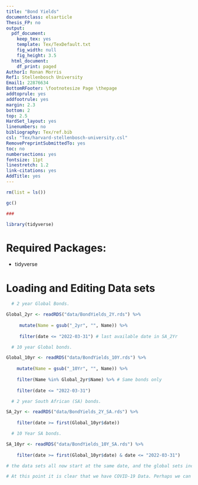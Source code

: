 ```yaml
---
title: "Bond Yields"
documentclass: elsarticle
Thesis_FP: no
output:
  pdf_document:
    keep_tex: yes
    template: Tex/TexDefault.txt
    fig_width: null
    fig_height: 3.5
  html_document:
    df_print: paged
Author1: Ronan Morris
Ref1: Stellenbosch University
Email1: 22876634
BottomRFooter: \footnotesize Page \thepage
addtoprule: yes
addfootrule: yes
margin: 2.3
bottom: 2
top: 2.5
HardSet_layout: yes
linenumbers: no
bibliography: Tex/ref.bib
csl: "Tex/harvard-stellenbosch-university.csl"
RemovePreprintSubmittedTo: yes
toc: no
numbersections: yes
fontsize: 11pt
linestretch: 1.2
link-citations: yes
AddTitle: yes
---
```


```r

rm(list = ls())

gc()

###

library(tidyverse)

```

# Required Packages:

* tidyverse

# Loading and Editing Data sets

```r

  # 2 year Global Bonds.

Global_2yr <- readRDS("data/BondYields_2Y.rds") %>%
 
     mutate(Name = gsub("_2yr", "", Name)) %>% 
    
     filter(date <= "2022-03-31") # last available date in SA_2Yr

  # 10 year Global bonds.

Global_10yr <- readRDS("data/BondYields_10Y.rds") %>% 
    
    mutate(Name = gsub("_10Yr", "", Name)) %>% 
    
    filter(Name %in% Global_2yr$Name) %>% # Same bonds only
    
    filter(date <= "2022-03-31")

  # 2 year South African (SA) bonds. 

SA_2yr <- readRDS("data/BondYields_2Y_SA.rds") %>% 
    
    filter(date >= first(Global_10yr$date))

  # 10 Year SA bonds.

SA_10yr <- readRDS("data/BondYields_10Y_SA.rds") %>% 
    
    filter(date >= first(Global_10yr$date) & date <= "2022-03-31")

# the data sets all now start at the same date, and the global sets include the same bonds. 

# At this point it is clear that we have COVID-19 Data. Perhaps we can do a sort of crisis bond yield analysis? 

```

```r



```

